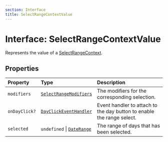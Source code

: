 ```yaml
---
section: Interface
title: SelectRangeContextValue
---
```


# Interface: SelectRangeContextValue

Represents the value of a [SelectRangeContext](/api/latest/variables/SelectRangeContext.mdx).

## Properties

| Property | Type | Description |
| :------ | :------ | :------ |
| `modifiers` | [`SelectRangeModifiers`](/api/latest/type-aliases/SelectRangeModifiers.mdx) | The modifiers for the corresponding selection. |
| `onDayClick?` | [`DayClickEventHandler`](/api/latest/type-aliases/DayClickEventHandler.mdx) | Event handler to attach to the day button to enable the range select. |
| `selected` | `undefined` \| [`DateRange`](/api/latest/type-aliases/DateRange.mdx) | The range of days that has been selected. |
